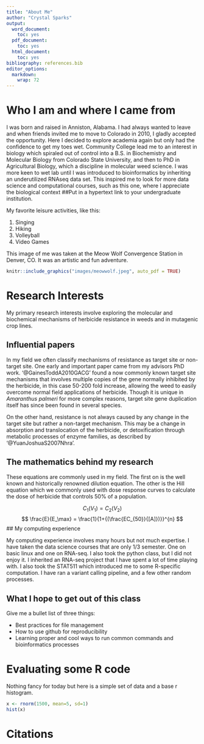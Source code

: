 ```yaml
---
title: "About Me"
author: "Crystal Sparks"
output:
  word_document:
    toc: yes
  pdf_document:
    toc: yes
  html_document:
    toc: yes
bibliography: references.bib
editor_options: 
  markdown: 
    wrap: 72
---
```


# Who I am and where I came from

I was born and raised in Anniston, Alabama. I had always wanted to leave
and when friends invited me to move to Colorado in 2010, I gladly
accepted the opportunity. Here I decided to explore academia again but
only had the confidence to get my toes wet. Community College lead me to
an interest in biology which spiraled out of control into a B.S. in
Biochemistry and Molecular Biology from Colorado State University, and
then to PhD in Agricultural Biology, which a discipline in molecular
weed science. I was more keen to wet lab until I was introduced to
bioinformatics by inheriting an underutilized RNAseq data set. This
inspired me to look for more data science and computational courses,
such as this one, where I appreciate the biological context ##Put in a
hypertext link to your undergraduate institution.

My favorite leisure activities, like this:

1.  Singing
2.  Hiking
3.  Volleyball
4.  Video Games

This image of me was taken at the Meow Wolf Convergence Station in
Denver, CO. It was an artistic and fun adventure.

```r
knitr::include_graphics("images/meowwolf.jpeg", auto_pdf = TRUE)
```

# Research Interests

My primary research interests involve exploring the molecular and
biochemical mechanisms of herbicide resistance in weeds and in mutagenic
crop lines.

## Influential papers

In my field we often classify mechanisms of resistance as target site or
non-target site. One early and important paper came from my advisors PhD
work. '@GainesToddA2010GACG' found a now commonly known target site
mechanisms that involves multiple copies of the gene normally inhibited
by the herbicide, in this case 50-200 fold increase, allowing the weed
to easily overcome normal field applications of herbicide. Though it is
unique in *Amaranthus palmeri* for more complex reasons, target site
gene duplication itself has since been found in several species.

On the other hand, resistance is not always caused by any change in the
target site but rather a non-target mechanism. This may be a change in
absorption and translocation of the herbicide, or detoxification through
metabolic processes of enzyme families, as described by
'@YuanJoshuaS2007Nhra'.

## The mathematics behind my research

These equations are commonly used in my field. The first on is the well
known and historically renowned dilution equation. The other is the Hill
equation which we commonly used with dose response curves to calculate
the dose of herbicide that controls 50% of a population.

$$
C_1(V_1)=C_2(V_2)
$$
$$
\frac{E}{E_\max} = \frac{1}{1+{(\frac{EC_{50}}{[A]})}}^{n}
$$
## My computing experience

My computing experience involves many hours but not much expertise. I
have taken the data science courses that are only 1/3 semester. One on
basic linux and one on RNA-seq. I also took the python class, but I did
not enjoy it. I inherited an RNA-seq project that I have spent a lot of
time playing with. I also took the STAT511 which introduced me to some
R-specific computation. I have ran a variant calling pipeline, and a few
other random processes.

## What I hope to get out of this class

Give me a bullet list of three things:

-   Best practices for file management
-   How to use github for reproducibility
-   Learning proper and cool ways to run common commands and
    bioinformatics processes

# Evaluating some R code

Nothing fancy for today but here is a simple set of data and a base r histogram. 
```r
x <- rnorm(1500, mean=5, sd=1)
hist(x)

```

# Citations


